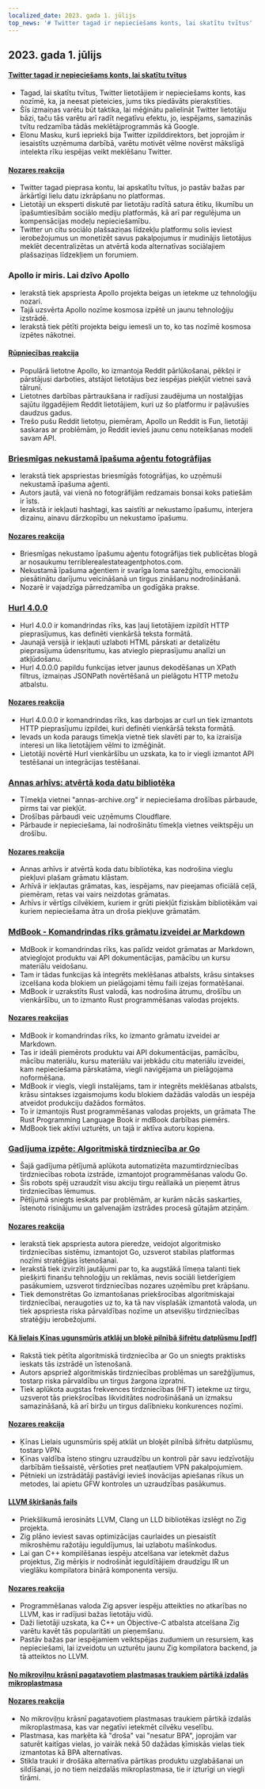 ```yaml
---
localized_date: 2023. gada 1. jūlijs
top_news: '# Twitter tagad ir nepieciešams konts, lai skatītu tvītus'
---
```


## 2023. gada 1. jūlijs

#### [Twitter tagad ir nepieciešams konts, lai skatītu tvītus](https://techcrunch.com/2023/06/30/twitter-now-requires-an-account-to-view-tweets/)

- Tagad, lai skatītu tvītus, Twitter lietotājiem ir nepieciešams konts, kas nozīmē, ka, ja neesat pieteicies, jums tiks piedāvāts pierakstīties.
- Šīs izmaiņas varētu būt taktika, lai mēģinātu palielināt Twitter lietotāju bāzi, taču tās varētu arī radīt negatīvu efektu, jo, iespējams, samazinās tvītu redzamība tādās meklētājprogrammās kā Google.
- Elonu Masku, kurš iepriekš bija Twitter izpilddirektors, bet joprojām ir iesaistīts uzņēmuma darbībā, varētu motivēt vēlme novērst mākslīgā intelekta rīku iespējas veikt meklēšanu Twitter.

#### [Nozares reakcija](http://news.ycombinator.com/item?id=36540957)

- Twitter tagad pieprasa kontu, lai apskatītu tvītus, jo pastāv bažas par ārkārtīgi lielu datu izkrāpšanu no platformas.
- Lietotāji un eksperti diskutē par lietotāju radītā satura ētiku, likumību un īpašumtiesībām sociālo mediju platformās, kā arī par regulējuma un kompensācijas modeļu nepieciešamību.
- Twitter un citu sociālo plašsaziņas līdzekļu platformu solis ieviest ierobežojumus un monetizēt savus pakalpojumus ir mudinājis lietotājus meklēt decentralizētas un atvērtā koda alternatīvas sociālajiem plašsaziņas līdzekļiem un forumiem.

### Apollo ir miris. Lai dzīvo Apollo

- Ierakstā tiek apspriesta Apollo projekta beigas un ietekme uz tehnoloģiju nozari.
- Tajā uzsvērta Apollo nozīme kosmosa izpētē un jaunu tehnoloģiju izstrādē.
- Ierakstā tiek pētīti projekta beigu iemesli un to, ko tas nozīmē kosmosa izpētes nākotnei.

#### [Rūpniecības reakcija](http://news.ycombinator.com/item?id=36543894)

- Populārā lietotne Apollo, ko izmantoja Reddit pārlūkošanai, pēkšņi ir pārstājusi darboties, atstājot lietotājus bez iespējas piekļūt vietnei savā tālrunī.
- Lietotnes darbības pārtraukšana ir radījusi zaudējuma un nostalģijas sajūtu ilggadējiem Reddit lietotājiem, kuri uz šo platformu ir paļāvušies daudzus gadus.
- Trešo pušu Reddit lietotņu, piemēram, Apollo un Reddit is Fun, lietotāji saskaras ar problēmām, jo Reddit ievieš jaunu cenu noteikšanas modeli savam API.

### [Briesmīgas nekustamā īpašuma aģentu fotogrāfijas](https://terriblerealestateagentphotos.com)

- Ierakstā tiek apspriestas briesmīgās fotogrāfijas, ko uzņēmuši nekustamā īpašuma aģenti.
- Autors jautā, vai vienā no fotogrāfijām redzamais bonsai koks patiešām ir īsts.
- Ierakstā ir iekļauti hashtagi, kas saistīti ar nekustamo īpašumu, interjera dizainu, ainavu dārzkopību un nekustamo īpašumu.

#### [Nozares reakcija](http://news.ycombinator.com/item?id=36533193)

- Briesmīgas nekustamo īpašumu aģentu fotogrāfijas tiek publicētas blogā ar nosaukumu terriblerealestateagentphotos.com.
- Nekustamā īpašuma aģentiem ir svarīga loma sarežģītu, emocionāli piesātinātu darījumu veicināšanā un tirgus zināšanu nodrošināšanā.
- Nozarē ir vajadzīga pārredzamība un godīgāka prakse.

### [Hurl 4.0.0](https://hurl.dev/blog/2023/06/30/announcing-hurl-4.0.0.html)

- Hurl 4.0.0 ir komandrindas rīks, kas ļauj lietotājiem izpildīt HTTP pieprasījumus, kas definēti vienkāršā teksta formātā.
- Jaunajā versijā ir iekļauti uzlaboti HTML pārskati ar detalizētu pieprasījuma ūdensritumu, kas atvieglo pieprasījumu analīzi un atkļūdošanu.
- Hurl 4.0.0.0 papildu funkcijas ietver jaunus dekodēšanas un XPath filtrus, izmaiņas JSONPath novērtēšanā un pielāgotu HTTP metožu atbalstu.

#### [Nozares reakcija](http://news.ycombinator.com/item?id=36539144)

- Hurl 4.0.0.0 ir komandrindas rīks, kas darbojas ar curl un tiek izmantots HTTP pieprasījumu izpildei, kuri definēti vienkāršā teksta formātā.
- Ievads un koda paraugs tīmekļa vietnē tiek slavēti par to, ka izraisīja interesi un lika lietotājiem vēlmi to izmēģināt.
- Lietotāji novērtē Hurl vienkāršību un uzskata, ka to ir viegli izmantot API testēšanai un integrācijas testēšanai.

### [Annas arhīvs: atvērtā koda datu bibliotēka](https://annas-archive.org/)

- Tīmekļa vietnei "annas-archive.org" ir nepieciešama drošības pārbaude, pirms tai var piekļūt.
- Drošības pārbaudi veic uzņēmums Cloudflare.
- Pārbaude ir nepieciešama, lai nodrošinātu tīmekļa vietnes veiktspēju un drošību.

#### [Nozares reakcija](http://news.ycombinator.com/item?id=36530662)

- Annas arhīvs ir atvērtā koda datu bibliotēka, kas nodrošina vieglu piekļuvi plašam grāmatu klāstam.
- Arhīvā ir iekļautas grāmatas, kas, iespējams, nav pieejamas oficiālā ceļā, piemēram, retas vai vairs neizdotas grāmatas.
- Arhīvs ir vērtīgs cilvēkiem, kuriem ir grūti piekļūt fiziskām bibliotēkām vai kuriem nepieciešama ātra un droša piekļuve grāmatām.

### [MdBook - Komandrindas rīks grāmatu izveidei ar Markdown](https://rust-lang.github.io/mdBook/)

- MdBook ir komandrindas rīks, kas palīdz veidot grāmatas ar Markdown, atvieglojot produktu vai API dokumentācijas, pamācību un kursu materiālu veidošanu.
- Tam ir tādas funkcijas kā integrēts meklēšanas atbalsts, krāsu sintakses izcelšana koda blokiem un pielāgojami tēmu faili izejas formatēšanai.
- MdBook ir uzrakstīts Rust valodā, kas nodrošina ātrumu, drošību un vienkāršību, un to izmanto Rust programmēšanas valodas projekts.

#### [Nozares reakcijas](http://news.ycombinator.com/item?id=36528984)

- MdBook ir komandrindas rīks, ko izmanto grāmatu izveidei ar Markdown.
- Tas ir ideāli piemērots produktu vai API dokumentācijas, pamācību, mācību materiālu, kursu materiālu vai jebkādu citu materiālu izveidei, kam nepieciešama pārskatāma, viegli navigējama un pielāgojama noformēšana.
- MdBook ir viegls, viegli instalējams, tam ir integrēts meklēšanas atbalsts, krāsu sintakses izgaismojums kodu blokiem dažādās valodās un iespēja atveidot produkciju dažādos formātos.
- To ir izmantojis Rust programmēšanas valodas projekts, un grāmata The Rust Programming Language Book ir mdBook darbības piemērs.
- MdBook tiek aktīvi uzturēts, un tajā ir aktīva autoru kopiena.

### [Gadījuma izpēte: Algoritmiskā tirdzniecība ar Go](https://polygon.io/blog/case-study-algorithmict-trading-with-go/)

- Šajā gadījuma pētījumā aplūkota automatizēta mazumtirdzniecības tirdzniecības robota izstrāde, izmantojot programmēšanas valodu Go.
- Šis robots spēj uzraudzīt visu akciju tirgu reāllaikā un pieņemt ātrus tirdzniecības lēmumus.
- Pētījumā sniegts ieskats par problēmām, ar kurām nācās saskarties, īstenoto risinājumu un galvenajām izstrādes procesā gūtajām atziņām.

#### [Nozares reakcija](http://news.ycombinator.com/item?id=36539235)

- Ierakstā tiek apspriesta autora pieredze, veidojot algoritmisko tirdzniecības sistēmu, izmantojot Go, uzsverot stabilas platformas nozīmi stratēģijas īstenošanai.
- Ierakstā tiek izvirzīti jautājumi par to, ka augstākā līmeņa talanti tiek piešķirti finanšu tehnoloģiju un reklāmas, nevis sociāli lietderīgiem pasākumiem, uzsverot tirdzniecības nozares uzņēmību pret krāpšanu.
- Tiek demonstrētas Go izmantošanas priekšrocības algoritmiskajai tirdzniecībai, neraugoties uz to, ka tā nav visplašāk izmantotā valoda, un tiek apspriesta riska pārvaldības nozīme un atsevišķu tirdzniecības stratēģiju ierobežojumi.

#### [Kā lielais Ķīnas ugunsmūris atklāj un bloķē pilnībā šifrētu datplūsmu [pdf]](https://gfw.report/publications/usenixsecurity23/data/paper/paper.pdf)

- Rakstā tiek pētīta algoritmiskā tirdzniecība ar Go un sniegts praktisks ieskats tās izstrādē un īstenošanā.
- Autors apspriež algoritmiskās tirdzniecības problēmas un sarežģījumus, tostarp riska pārvaldību un tirgus žargona izpratni.
- Tiek aplūkota augstas frekvences tirdzniecības (HFT) ietekme uz tirgu, uzsverot tās priekšrocības likviditātes nodrošināšanā un izmaksu samazināšanā, kā arī biržu un tirgus dalībnieku konkurences nozīmi.

#### [Nozares reakcija](http://news.ycombinator.com/item?id=36531485)

- Ķīnas Lielais ugunsmūris spēj atklāt un bloķēt pilnībā šifrētu datplūsmu, tostarp VPN.
- Ķīnas valdība īsteno stingru uzraudzību un kontroli pār savu iedzīvotāju darbībām tiešsaistē, vēršoties pret neatļautiem VPN pakalpojumiem.
- Pētnieki un izstrādātāji pastāvīgi ievieš inovācijas apiešanas rīkus un metodes, lai apietu GFW kontroles un uzraudzības pasākumus.

#### [LLVM šķiršanās fails](https://github.com/ziglang/zig/issues/16270)

- Priekšlikumā ierosināts LLVM, Clang un LLD bibliotēkas izslēgt no Zig projekta.
- Zig plāno ieviest savas optimizācijas caurlaides un piesaistīt mikroshēmu ražotāju ieguldījumus, lai uzlabotu mašīnkodus.
- Lai gan C++ kompilēšanas iespēju atcelšana var ietekmēt dažus projektus, Zig mērķis ir nodrošināt ieguldītājiem draudzīgu IR un vieglāku kompilatora binārā komponenta versiju.

#### [Nozares reakcija](http://news.ycombinator.com/item?id=36529456)

- Programmēšanas valoda Zig apsver iespēju atteikties no atkarības no LLVM, kas ir radījusi bažas lietotāju vidū.
- Daži lietotāji uzskata, ka C++ un Objective-C atbalsta atcelšana Zig varētu kavēt tās popularitāti un pieņemšanu.
- Pastāv bažas par iespējamiem veiktspējas zudumiem un resursiem, kas nepieciešami, lai izveidotu un uzturētu jaunu Zig kompilatora backend, ja tā atteiktos no LLVM.

#### [No mikroviļņu krāsnī pagatavotiem plastmasas traukiem pārtikā izdalās mikroplastmasa](https://pubs.acs.org/doi/10.1021/acs.est.3c01942)

#### [Nozares reakcija](http://news.ycombinator.com/item?id=36532812)

- No mikroviļņu krāsnī pagatavotiem plastmasas traukiem pārtikā izdalās mikroplastmasa, kas var negatīvi ietekmēt cilvēku veselību.
- Plastmasa, kas marķēta kā "droša" vai "nesatur BPA", joprojām var saturēt kaitīgas vielas, jo vairāk nekā 50 dažādas ķīmiskās vielas tiek izmantotas kā BPA alternatīvas.
- Stikla trauki ir drošāka alternatīva pārtikas produktu uzglabāšanai un sildīšanai, jo no tiem neizdalās mikroplastmasa, tie ir izturīgi un viegli tīrāmi.
